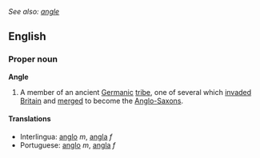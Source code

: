 ''See also: [[angle]]''
==English==
===Proper noun===
'''Angle'''

#A member of an ancient [[Germanic]] [[tribe]], one of several which [[invade]]d [[Britain]] and [[merge]]d to become the [[Anglo-Saxon]]s.

==== Translations ====
*Interlingua: [[anglo]] ''m'', [[angla]] ''f''
*Portuguese: [[anglo]] ''m'', [[angla]] ''f''